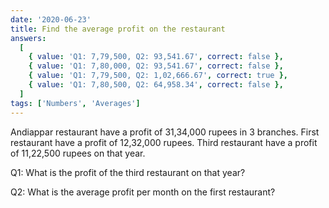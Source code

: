```yaml
---
date: '2020-06-23'
title: Find the average profit on the restaurant
answers:
  [
    { value: 'Q1: 7,79,500, Q2: 93,541.67', correct: false },
    { value: 'Q1: 7,80,000, Q2: 93,541.67', correct: false },
    { value: 'Q1: 7,79,500, Q2: 1,02,666.67', correct: true },
    { value: 'Q1: 7,80,500, Q2: 64,958.34', correct: false },
  ]
tags: ['Numbers', 'Averages']
---
```


Andiappar restaurant have a profit of 31,34,000 rupees in 3 branches. First restaurant have a profit of 12,32,000 rupees. Third restaurant have a profit of 11,22,500 rupees on that year.

Q1: What is the profit of the third restaurant on that year?

Q2: What is the average profit per month on the first restaurant?
